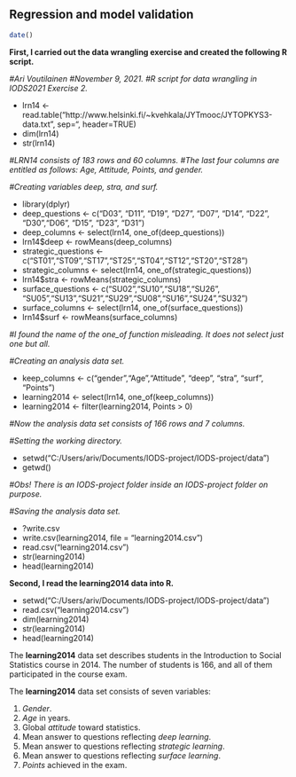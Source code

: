 
## Regression and model validation

```r

date()

```
**First, I carried out the data wrangling exercise and created the following R script.**

*#Ari Voutilainen #November 9, 2021. #R script for data wrangling in IODS2021 Exercise 2.*

- lrn14 <- read.table("http://www.helsinki.fi/~kvehkala/JYTmooc/JYTOPKYS3-data.txt", sep="\t", header=TRUE)
- dim(lrn14)
- str(lrn14)

*#LRN14 consists of 183 rows and 60 columns. #The last four columns are entitled as follows: Age, Attitude, Points, and gender.*

*#Creating variables deep, stra, and surf.*

- library(dplyr)
- deep_questions <- c("D03", "D11", "D19", "D27", "D07", "D14", "D22", "D30","D06",  "D15", "D23", "D31")
- deep_columns <- select(lrn14, one_of(deep_questions))
- lrn14$deep <- rowMeans(deep_columns)
- strategic_questions <- c("ST01","ST09","ST17","ST25","ST04","ST12","ST20","ST28")
- strategic_columns <- select(lrn14, one_of(strategic_questions))
- lrn14$stra <- rowMeans(strategic_columns)
- surface_questions <- c("SU02","SU10","SU18","SU26", "SU05","SU13","SU21","SU29","SU08","SU16","SU24","SU32")
- surface_columns <- select(lrn14, one_of(surface_questions))
- lrn14$surf <- rowMeans(surface_columns)

*#I found the name of the one_of function misleading. It does not select just one but all.*

*#Creating an analysis data set.*

- keep_columns <- c("gender","Age","Attitude", "deep", "stra", "surf", "Points")
- learning2014 <- select(lrn14, one_of(keep_columns))
- learning2014 <- filter(learning2014, Points > 0)

*#Now the analysis data set consists of 166 rows and 7 columns.*

*#Setting the working directory.*

- setwd("C:/Users/ariv/Documents/IODS-project/IODS-project/data")
- getwd()

*#Obs! There is an IODS-project folder inside an IODS-project folder on purpose.*

*#Saving the analysis data set.*

- ?write.csv
- write.csv(learning2014, file = "learning2014.csv")
- read.csv("learning2014.csv")
- str(learning2014)
- head(learning2014)

**Second, I read the learning2014 data into R.**

- setwd("C:/Users/ariv/Documents/IODS-project/IODS-project/data")
- read.csv("learning2014.csv")
- dim(learning2014)
- str(learning2014)
- head(learning2014)

The **learning2014** data set describes students in the Introduction to Social Statistics course in 2014. The number of students is 166, and all of them participated in the course exam.

The **learning2014** data set consists of seven variables:

1. *Gender*.
2. *Age* in years.
3. Global *attitude* toward statistics.
4. Mean answer to questions reflecting *deep learning*.
5. Mean answer to questions reflecting *strategic learning*.
6. Mean answer to questions reflecting *surface learning*.
7. *Points* achieved in the exam.

